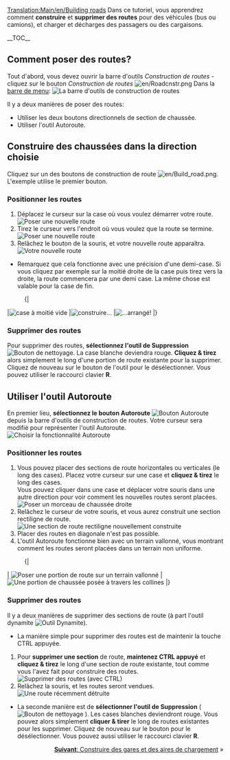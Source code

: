 [[Translation:Main/en/Building roads]]{{fr/Tutoriel}}
<!-- surtout pour la recherche par robot -->
Dans ce tutoriel, vous apprendrez comment '''construire''' et '''supprimer des routes''' pour des véhicules (bus ou camions), et charger et décharges des passagers ou des cargaisons.

__TOC__

==Comment poser des routes?==

Tout d'abord, vous devez ouvrir la barre d'outils ''Construction de routes'' - cliquez sur le bouton ''Construction de routes'' [[File:en/Roadcnstr.png]] Dans la [[Main/en/Interface du jeu/Fr#La barre de menu|barre de menu]]:
[[File:en/Road constructionnew.png|none|frame|La barre d'outils de construction de routes]]

Il y a deux manières de poser des routes:
* Utiliser les deux boutons directionnels de section de chaussée.
* Utiliser l'outil Autoroute.

== Construire des chaussées dans la direction choisie ==

Cliquez sur un des boutons de construction de route [[File:en/Build road.png]]. L'exemple utilise le premier bouton.

=== Positionner les routes ===
#Déplacez le curseur sur la case où vous voulez démarrer votre route.<br/>[[File:en/Build roads01.png|none|frame|Poser une nouvelle route]]
#Tirez le curseur vers l'endroit où vous voulez que la route se termine.<br/>[[File:en/Build roads02.png|none|frame|Poser une nouvelle route]]
#Relâchez le bouton de la souris, et votre nouvelle route apparaîtra.<br/>[[File:en/Build roads03.png|none|frame|Votre nouvelle route]]

* Remarquez que cela fonctionne avec une précision d'une demi-case. Si vous cliquez par exemple sur la moitié droite de la case puis tirez vers la droite, la route commencera par une demi case. La même chose est valable pour la case de fin.
:{|
|[[File:en/Build roads04.png|none|frame|case à moitié vide]]
|[[File:en/Build roads05.png|none|frame|construire...]]
|[[File:en/Build roads06.png|none|frame|...arrangé!]]
|}
=== Supprimer des routes === 
Pour supprimer des routes, '''sélectionnez l'outil de Suppression''' [[File:en/Toggle clear active.png|Bouton de nettoyage]]. La case blanche deviendra rouge. '''Cliquez & tirez''' alors simplement le long d'une portion de route existante pour la supprimer. Cliquez de nouveau sur le bouton de l'outil pour le désélectionner. Vous pouvez utiliser le raccourci clavier '''R'''.

== Utiliser l'outil Autoroute ==
En premier lieu, '''sélectionnez le bouton Autoroute''' [[File:en/Autoroad.png|Bouton Autoroute]] depuis la barre d'outils de construction de routes. Votre curseur sera modifié pour représenter l'outil Autoroute.
[[File:en/AutoroadTut1.png|none|frame|Choisir la fonctionnalité Autoroute]]

=== Positionner les routes ===
#Vous pouvez placer des sections de route horizontales ou verticales (le long des cases). Placez votre curseur sur une case et '''cliquez & tirez''' le long des cases.<br/>Vous pouvez cliquer dans une case et déplacer votre souris dans une autre direction pour voir comment les nouvelles routes seront placées.<br/>[[File:en/AutoroadTut2.png|none|frame|Poser un morceau de chaussée droite]]
#Relâchez le curseur de votre souris, et vous aurez construit une section rectiligne de route.<br/>[[File:en/AutoroadTut3.png|none|frame|Une section de route rectiligne nouvellement construite]]
#Placer des routes en diagonale n'est pas possible.
#L'outil Autoroute fonctionne bien avec un terrain vallonné, vous montrant comment les routes seront placées dans un terrain non uniforme.
:{|
| [[File:en/AutoroadTut5.png|none|frame|Poser une portion de route sur un terrain vallonné]]
| [[File:en/AutoroadTut6.png|none|frame|Une portion de chaussée posée à travers les collines]]
|}
=== Supprimer des routes ===
Il y a deux manières de supprimer des sections de route (à part l'outil dynamite [[File:en/Clear title.png|Outil Dynamite]]).

*La manière simple pour supprimer des routes est de maintenir la touche CTRL appuyée.

#Pour '''supprimer une section''' de route, '''maintenez CTRL appuyé''' et '''cliquez & tirez''' le long d'une section de route existante, tout comme vous l'avez fait pour construire des routes.<br/>[[File:en/AutoroadTut7.png|none|frame|Supprimer des routes (avec CTRL)]]
#Relâchez la souris, et les routes seront vendues.<br/>[[File:en/AutoroadTut8.png|none|frame|Une route récemment détruite]]

*La seconde manière est de '''sélectionner l'outil de Suppression''' ( [[File:en/Toggle clear active.png|Bouton de nettoyage]] ). Les cases blanches deviendront rouge. Vous pouvez alors simplement '''cliquer & tirer''' le long de routes existantes pour les supprimer. Cliquez de nouveau sur le bouton pour le désélectionner. Vous pouvez aussi utiliser le raccourci clavier '''R'''.

<span style="float: right">[[Main/fr/Construction d'aires de chargement|'''Suivant''': Construire des gares et des aires de chargement]] &raquo;</span>